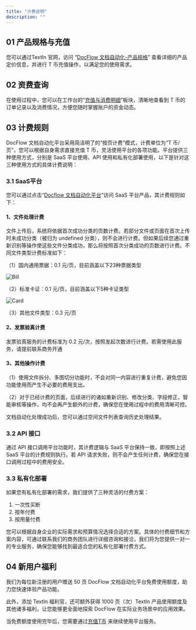 ```yaml
---
title: "计费说明"
description: ""
---
```


## 01 产品规格与充值

您可以通过TextIn 官网，访问 “[DocFlow 文档自动化-产品规格](https://www.textin.com/product/textin_docflow)” 查看详细的产品定价信息，并进行 T 币充值操作，以满足您的使用需求。

## 02 资费查询

在使用过程中，您可以在工作台的“[充值与消费明细](https://www.textin.com/console/dashboard/userCenter/finance)”板块，清晰地查看到 T 币的订单记录以及消费情况，方便您随时掌握账户的资金动态。

## 03 计费规则

DocFlow 文档自动化平台采用简洁明了的“按页计费”模式，计费单位为“T 币/页”，您可以根据自身需求直接充值 T 币，灵活使用平台的各项功能。平台提供三种使用方式，分别是 SaaS 平台使用、API 使用和私有化部署使用，以下是针对这三种使用方式的具体计费说明：

### 3.1 SaaS平台

您可以通过点击“[Docflow 文档自动化平台](https://docflow.textin.ai/)”访问 SaaS 平台产品，其计费规则如下：

#### **1、文件处理计费**

文件上传后，系统将依据首次成功分类的页数计费。若部分文件或页面在首次上传时未成功分类（被归为 undefined 分类），则不会进行计费。但如果后续您通过重新识别等操作使这些文件分类成功，那么将按照首次分类成功的页数进行计费。不同文件类型计费标准如下：

（1）国内通用票据：0.1 元/页，目前涵盖以下23种票据类型

![Bill](../images/10.png)

（2）标准卡证：0.1 元/页，目前涵盖以下5种卡证类型

![Card](../images/11.png)

（3）其他文件类型：0.3 元/页

#### 2、发票验真计费

发票验真服务的计费标准为 0.2 元/次，按照发起次数进行计费。若需使用此服务，请提前联系商务开通

#### 3、其他操作计费

（1）使用文件拆分、多图切分功能时，不会对同一内容进行重复计费，避免您因功能使用而产生不必要的费用支出。

（2）对于已经计费的页面，后续进行的诸如重新识别、修改分类、字段修正、智能审核等操作，均不会再产生额外的计费，确保您在使用过程中的费用清晰可控。

文档自动化处理成功后，您可以通过空间文件列表查询历史处理结果。

### 3.2 API 接口

通过 API 接口调用平台功能时，其计费逻辑与 SaaS 平台保持一致，即按照上述 SaaS 平台的计费规则执行。若 API 请求失败，则不会产生任何计费，确保您在接口调用过程中的费用安全。

### 3.3 私有化部署

如果您有私有化部署的需求，我们提供了三种灵活的付费方案：

1. 一次性买断
2. 按年付费
3. 按用量付费

您可以根据自身企业的实际需求和预算情况选择合适的方案。具体的付费细节和方案内容，可通过联系我们的商务团队进行详细咨询和接洽，我们将为您提供一对一的专业服务，确保您能够找到最适合您的私有化部署付费方式。

## 04 新用户福利

我们为每位新注册的用户赠送 50 页 DocFlow 文档自动化平台免费使用额度，助力您快速体验产品功能。

此外，添加 TextIn 福利官，还可额外获得 1000 页（次）TextIn 产品使用额度及其他诸多福利，让您能够更全面地探索 DocFlow 在实际业务场景中的应用效果。

当免费额度使用完毕后，您需要通过[充值T币](https://www.textin.com/console/dashboard/userCenter/charge) 来继续使用平台服务。